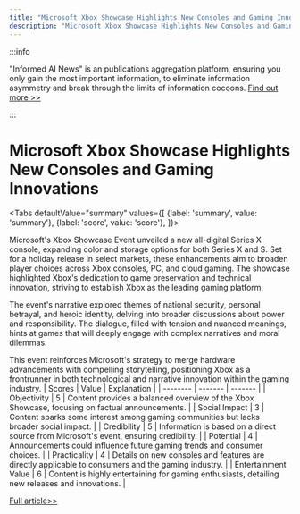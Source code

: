 ```yaml
---
title: "Microsoft Xbox Showcase Highlights New Consoles and Gaming Innovations"
description: "Microsoft Xbox Showcase Highlights New Consoles and Gaming Innovations"
---
```



:::info

"Informed AI News" is an publications aggregation platform, ensuring you only gain the most important information, to eliminate information asymmetry and break through the limits of information cocoons.  [Find out more >>](/docs/guides)

:::

# Microsoft Xbox Showcase Highlights New Consoles and Gaming Innovations


<Tabs
	defaultValue="summary"
	values={[
	{label: 'summary', value: 'summary'},
	{label: 'score', value: 'score'},
]}>
<TabItem value="summary">


Microsoft's Xbox Showcase Event unveiled a new all-digital Series X console, expanding color and storage options for both Series X and S. Set for a holiday release in select markets, these enhancements aim to broaden player choices across Xbox consoles, PC, and cloud gaming. The showcase highlighted Xbox's dedication to game preservation and technical innovation, striving to establish Xbox as the leading gaming platform.

The event's narrative explored themes of national security, personal betrayal, and heroic identity, delving into broader discussions about power and responsibility. The dialogue, filled with tension and nuanced meanings, hints at games that will deeply engage with complex narratives and moral dilemmas.

This event reinforces Microsoft's strategy to merge hardware advancements with compelling storytelling, positioning Xbox as a frontrunner in both technological and narrative innovation within the gaming industry.
</TabItem>
<TabItem value="score">
	| Scores     | Value   | Explanation |
	| -------- | ------- | ------- |
	| Objectivity  | 5    | Content provides a balanced overview of the Xbox Showcase, focusing on factual announcements.    |
	| Social Impact | 3     | Content sparks some interest among gaming communities but lacks broader social impact.    |
	| Credibility    | 5    | Information is based on a direct source from Microsoft's event, ensuring credibility.    |
	| Potential    | 4    | Announcements could influence future gaming trends and consumer choices.    |
	| Practicality    | 4    | Details on new consoles and features are directly applicable to consumers and the gaming industry.    |
	| Entertainment Value    | 6    | Content is highly entertaining for gaming enthusiasts, detailing new releases and innovations.    |
</TabItem>
</Tabs>

[Full article>>](https://www.cnet.com/videos/everything-announced-at-microsofts-xbox-showcase-event/#ftag=CAD590a51e)
